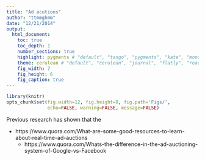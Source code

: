 ```yaml
---
title: "Ad acutions"
author: "ttmmghmm"
date: "12/21/2014"
output: 
  html_document:
    toc: true
    toc_depth: 1
    number_sections: true
    highlight: pygments # "default", "tango", "pygments", "kate", "monochrome", "espresso", "zenburn", "haddock", and "textmate"
    theme: cerulean # "default", "cerulean", "journal", "flatly", "readable", "spacelab", "united", and "cosmo"
    fig_width: 7
    fig_height: 6
    fig_caption: true
---
```

```r
library(knitr)
opts_chunk$set(fig.width=12, fig.height=8, fig.path='Figs/',
               echo=FALSE, warning=FALSE, message=FALSE)
```

Previous research has shown that the  

* https://www.quora.com/What-are-some-good-resources-to-learn-about-real-time-ad-auctions 
    * https://www.quora.com/Whats-the-difference-in-the-ad-auctioning-system-of-Google-vs-Facebook


